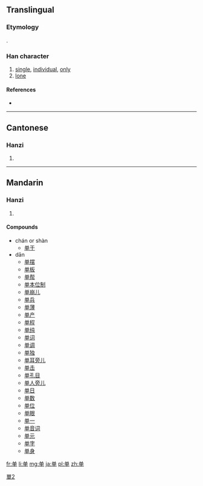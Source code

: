 {{also|單|単}}
==Translingual==
{{ja-forms|[[単]]|单|[[單]]}}

===Etymology===
{{Han simp|單}}.

===Han character===
{{Han char|rn=24|rad=十|as=06|sn=8|four=|canj=金田十 (CWJ)}}

# [[single]], [[individual]], [[only]]
# [[lone]]

====References====
* {{Han ref|kx=0157.041|dkj=02749|hdz=10246.030|uh=5355|ud=21333}}

----

==Cantonese==

===Hanzi===
{{yue-hanzi|jyut=|y=[[daan1]]|tra=單}}

# {{defn|lang=yue|sort=十06}}

----

==Mandarin==

===Hanzi===
{{cmn-hanzi|tra=單|pin=[[dān]] ([[dan1]]), [[chán]] ([[chan2]]), [[shàn]] ([[shan4]])|wg=tan<sup>1</sup>}}

# {{defn|lang=cmn|sort=十06}}

====Compounds====
* chán or shàn
** [[单于]]
* dān
** [[单摆]]
** [[单板]]
** [[单帮]]
** [[单本位制]]
** [[单崩儿]]
** [[单兵]]
** [[单薄]]
** [[单产]]
** [[单程]]
** [[单纯]]
** [[单词]]
** [[单调]]
** [[单独]]
** [[单耳旁儿]]
** [[单击]]
** [[单孔目]]
** [[单人旁儿]]
** [[单日]]
** [[单数]]
** [[单位]]
** [[单眼]]
** [[单一]]
** [[单音词]]
** [[单元]]
** [[单字]]
** [[单身]]

[[Category:CJKV characters simplified differently in Japan and China|單2]]

[[fr:单]]
[[li:单]]
[[mg:单]]
[[ja:单]]
[[pl:单]]
[[zh:单]]